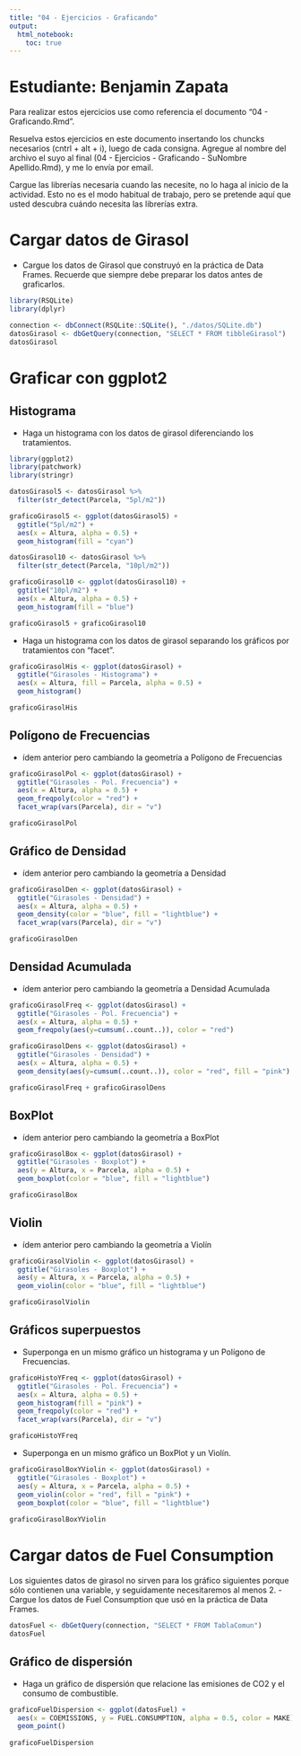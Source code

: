 ```yaml
---
title: "04 - Ejercicios - Graficando"
output: 
  html_notebook: 
    toc: true
---
```


# Estudiante: Benjamin Zapata

Para realizar estos ejercicios use como referencia el documento "04 - Graficando.Rmd".

Resuelva estos ejercicios en este documento insertando los chuncks necesarios (cntrl + alt + i), luego de cada consigna. Agregue al nombre del archivo el suyo al final (04 - Ejercicios - Graficando - SuNombre Apellido.Rmd), y me lo envía por email.

Cargue las librerías necesaria cuando las necesite, no lo haga al inicio de la actividad. Esto no es el modo habitual de trabajo, pero se pretende aquí que usted descubra cuándo necesita las librerías extra.

# Cargar datos de Girasol

-   Cargue los datos de Girasol que construyó en la práctica de Data Frames. Recuerde que siempre debe preparar los datos antes de graficarlos.

```r
library(RSQLite)
library(dplyr)

connection <- dbConnect(RSQLite::SQLite(), "./datos/SQLite.db")
datosGirasol <- dbGetQuery(connection, "SELECT * FROM tibbleGirasol")
datosGirasol
```


# Graficar con ggplot2

## Histograma

-   Haga un histograma con los datos de girasol diferenciando los tratamientos.

```r
library(ggplot2)
library(patchwork)
library(stringr)

datosGirasol5 <- datosGirasol %>%
  filter(str_detect(Parcela, "5pl/m2"))

graficoGirasol5 <- ggplot(datosGirasol5) +
  ggtitle("5pl/m2") +
  aes(x = Altura, alpha = 0.5) +
  geom_histogram(fill = "cyan")

datosGirasol10 <- datosGirasol %>%
  filter(str_detect(Parcela, "10pl/m2"))

graficoGirasol10 <- ggplot(datosGirasol10) +
  ggtitle("10pl/m2") +
  aes(x = Altura, alpha = 0.5) +
  geom_histogram(fill = "blue")

graficoGirasol5 + graficoGirasol10
```

-   Haga un histograma con los datos de girasol separando los gráficos por tratamientos con "facet".

```r
graficoGirasolHis <- ggplot(datosGirasol) +
  ggtitle("Girasoles - Histograma") +
  aes(x = Altura, fill = Parcela, alpha = 0.5) +
  geom_histogram()

graficoGirasolHis
```

##  Polígono de Frecuencias

-   ídem anterior pero cambiando la geometría a Polígono de Frecuencias

```r
graficoGirasolPol <- ggplot(datosGirasol) +
  ggtitle("Girasoles - Pol. Frecuencia") +
  aes(x = Altura, alpha = 0.5) +
  geom_freqpoly(color = "red") + 
  facet_wrap(vars(Parcela), dir = "v")

graficoGirasolPol
```

## Gráfico de Densidad

-   ídem anterior pero cambiando la geometría a Densidad

```r
graficoGirasolDen <- ggplot(datosGirasol) +
  ggtitle("Girasoles - Densidad") +
  aes(x = Altura, alpha = 0.5) +
  geom_density(color = "blue", fill = "lightblue") + 
  facet_wrap(vars(Parcela), dir = "v")

graficoGirasolDen
```

## Densidad Acumulada

-   ídem anterior pero cambiando la geometría a Densidad Acumulada

```r
graficoGirasolFreq <- ggplot(datosGirasol) +
  ggtitle("Girasoles - Pol. Frecuencia") +
  aes(x = Altura, alpha = 0.5) +
  geom_freqpoly(aes(y=cumsum(..count..)), color = "red")

graficoGirasolDens <- ggplot(datosGirasol) +
  ggtitle("Girasoles - Densidad") +
  aes(x = Altura, alpha = 0.5) +
  geom_density(aes(y=cumsum(..count..)), color = "red", fill = "pink")

graficoGirasolFreq + graficoGirasolDens
```

## BoxPlot

-   ídem anterior pero cambiando la geometría a BoxPlot

```r
graficoGirasolBox <- ggplot(datosGirasol) +
  ggtitle("Girasoles - Boxplot") +
  aes(y = Altura, x = Parcela, alpha = 0.5) +
  geom_boxplot(color = "blue", fill = "lightblue")

graficoGirasolBox
```

## Violin

-   ídem anterior pero cambiando la geometría a Violín

```r
graficoGirasolViolin <- ggplot(datosGirasol) +
  ggtitle("Girasoles - Boxplot") +
  aes(y = Altura, x = Parcela, alpha = 0.5) +
  geom_violin(color = "blue", fill = "lightblue")

graficoGirasolViolin
```

## Gráficos superpuestos

-   Superponga en un mismo gráfico un histograma y un Polígono de Frecuencias.

```r
graficoHistoYFreq <- ggplot(datosGirasol) +
  ggtitle("Girasoles - Pol. Frecuencia") +
  aes(x = Altura, alpha = 0.5) +
  geom_histogram(fill = "pink") + 
  geom_freqpoly(color = "red") + 
  facet_wrap(vars(Parcela), dir = "v")

graficoHistoYFreq
```

-   Superponga en un mismo gráfico un BoxPlot y un Violín.

```r
graficoGirasolBoxYViolin <- ggplot(datosGirasol) +
  ggtitle("Girasoles - Boxplot") +
  aes(y = Altura, x = Parcela, alpha = 0.5) +
  geom_violin(color = "red", fill = "pink") +
  geom_boxplot(color = "blue", fill = "lightblue")
  
graficoGirasolBoxYViolin
```

# Cargar datos de Fuel Consumption

Los siguientes datos de girasol no sirven para los gráfico siguientes porque sólo contienen una variable, y seguidamente necesitaremos al menos 2.
-   Cargue los datos de Fuel Consumption que usó en la práctica de Data Frames.

```r
datosFuel <- dbGetQuery(connection, "SELECT * FROM TablaComun")
datosFuel
```

## Gráfico de dispersión

-   Haga un gráfico de dispersión que relacione las emisiones de CO2 y el consumo de combustible.

```r
graficoFuelDispersion <- ggplot(datosFuel) +
  aes(x = COEMISSIONS, y = FUEL.CONSUMPTION, alpha = 0.5, color = MAKE) +
  geom_point()
  
graficoFuelDispersion
```
